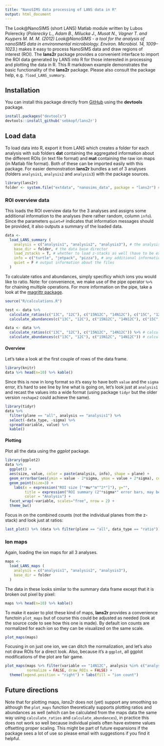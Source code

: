 ```yaml
---
title: "NanoSIMS data processing of LANS data in R"
output: html_document
---
```


The Look@NanoSIMS (short LANS) Matlab module written by Lubos Polerecky (*Polerecky L., Adam B., Milucka J., Musat N., Vagner T. and Kuypers M. M. M. (2012) Look@NanoSIMS - a tool for the analysis of nanoSIMS data in environmental microbiology. Environ. Microbiol. 14, 1009–1023.*) makes it easy to process NanoSIMS data and draw regions of interest (ROI). The **lans2r** package provides a convenient interface to import the ROI data generated by LANS into R for those interested in processing and plotting the data in R. This R markdown example demonstrates the basic functionality of the **lans2r** package. Please also consult the package help, e.g. `?load_LANS_summary`.

## Installation

You can install this package directly from [GitHub](https://github.com/sebkopf/lans2r) using the **devtools** package.

```r
install.packages("devtools")
devtools::install_github('sebkopf/lans2r')
```

## Load data

To load data into R, export it from LANS which creates a folder for each analysis with sub folders **dat** containing the aggregated information about the different ROIs (in text file format) and **mat** containing the raw ion maps (in Matlab file format). Both of these can be imported easily with this package. For easier demonstration **lans2r** bundles a set of 3 analyses (folders `analysis1`, `analysis2` and `analysis3`) with the package sources.

```r
library(lans2r)
folder <- system.file("extdata", "nanosims_data", package = "lans2r") # data base directory
```

### ROI overview data

This loads the ROI overview data for the 3 analyses and assigns some additional information to the analyses (here rather random, column `info`). Since the parameters `quiet=F` indicates that information messages should be provided, it also outputs a summary of the loaded data.

```r
data <- 
  load_LANS_summary (
    analysis = c("analysis1", "analysis2", "analysis3"), # the analysis folders
    base_dir = folder, # the data base director
    load_zstacks = T, # whether to load z-stacks as well (have to be exported from LANS!)
    info = c("turtle", "jetpack", "pizza"), # any additional information about the analyses
    quiet = F # output information about the files
  ) 
```

To calculate ratios and abundances, simply specificy which ions you would like to ratio. Note: for convenience, we make use of the pipe operator `%>%` for chaining multiple operations. For more information on the pipe, take a look at the [magrittr package](https://cran.r-project.org/web/packages/magrittr/index.html).

```r
source("R/calculations.R")

test <- data %>% 
  calculate_ratios(c("13C", "12C"), c("15N12C", "14N12C"), c("15C", "12C")) %>% # calculate isotope ratios
  calculate_abundances(c("13C", "12C"), c("15N12C", "14N12C"), c("15C", "12C")) # calculate abundances
```


```r
data <- data %>% 
  calculate_ratios(c("13C", "12C"), c("15N12C", "14N12C")) %>% # calculate isotope ratios
  calculate_abundances(c("13C", "12C"), c("15N12C", "14N12C")) # calculate abundances
```

#### Overview

Let's take a look at the first couple of rows of the data frame.

```r
library(knitr)
data %>% head(n=10) %>% kable()
```

Since this is now in long format so it's easy to have both `value` and the `sigma` error, it's hard to see line by line what is going on, let's look just at `analysis1` and recast the values into a wide format (using package `tidyr` but the older version `reshape2` could achieve the same).

```r
library(tidyr)
data %>% 
  filter(plane == "all", analysis == "analysis1") %>% 
  select(-data_type, -sigma) %>% 
  spread(variable, value) %>% 
  kable()
```

#### Plotting

Plot all the data using the *ggplot* package.

```r
library(ggplot2)
data %>% 
  ggplot() +
  aes(size, value, color = paste(analysis, info), shape = plane) + 
  geom_errorbar(aes(ymin = value - 2*sigma, ymax = value + 2*sigma), colour="black", width = 0) +
  geom_point(size=3) + 
    labs(x = expression("ROI size ["*mu*"m"^2*"]"), y="", 
         title = expression("ROI summary (2"*sigma*" error bars, may be smaller than symbols)"),
         color = "Analysis") + 
  facet_wrap(~variable, scales="free", nrow = 2) + 
  theme_bw()
```

Focus in on the combined counts (not the individual planes from the z-stack) and look just at ratios:

```r
last_plot() %+% (data %>% filter(plane == "all", data_type == "ratio"))
```

### Ion maps

Again, loading the ion maps for all 3 analyses.

```r
maps <- 
  load_LANS_maps (
    analysis = c("analysis1", "analysis2", "analysis3"),
    base_dir = folder
  ) 
```

The data in these looks similar to the summary data frame except that it is broken out pixel by pixel:

```r
maps %>% head(n=10) %>% kable()
```

To make it easier to plot these kind of maps, **lans2r** provides a convenience functoin `plot_maps` but of course this could be adjusted as needed (look at the source code to see how this one is made). By default ion counts are normalized for each ion so they can be visualized on the same scale. 

```r
plot_maps(maps)
```

Focusing in on just one ion, we can ditch the normalization, and let's also not draw ROIs for a direct look. Also, because it's a `ggplot`, all ggplot modifications of the plot are fair game.

```r
plot_maps(maps %>% filter(variable == "14N12C", analysis %in% c("analysis1", "analysis2")), 
          normalize = FALSE, draw_ROIs = FALSE) + 
  theme(legend.position = "right") + labs(fill = "ion count")
```

## Future directions

Note that for plotting maps, *lans2r* does not (yet) support any smoothing so although the `plot_maps` function theoretically supports plotting ratios and abundances as well (which can be calculated from the maps data the same way using `calculate_ratios` and `calculate_abundances`), in practice this does not work so well because individual pixels often have extreme values offsetting proper scaling. This might be part of future expansions if the package sees a lot of use so please email with suggestions if you find it helpful.


